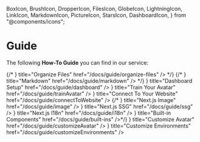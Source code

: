   BoxIcon,
  BrushIcon,
  DropperIcon,
  FilesIcon,
  GlobeIcon,
  LightningIcon,
  LinkIcon,
  MarkdownIcon,
  PictureIcon,
  StarsIcon,
  DashboardIcon,
} from "@components/icons";

# Guide

The following **How-To Guide** you can find in our service:

<Cards>
  {/* <Card
    icon={<FilesIcon />}
    title="Organize Files"
    href="/docs/guide/organize-files"
  /> */}
  {/* <Card icon={<MarkdownIcon />} title="Markdown" href="/docs/guide/markdown" /> */}
  <Card
    icon={<DashboardIcon />}
    title="Dashboard Setup"
    href="/docs/guide/dashboard"
  />
  <Card
    icon={<StarsIcon />}
    title="Train Your Avatar"
    href="/docs/guide/trainAvatar"
  />
  <Card
    icon={<LinkIcon />}
    title="Connect To Your Website"
    href="/docs/guide/connectToWebsite"
  />
  {/* <Card icon={<PictureIcon />} title="Next.js Image" href="/docs/guide/image" />
  <Card icon={<LightningIcon />} title="Next.js SSG" href="/docs/guide/ssg" />
  <Card icon={<GlobeIcon />} title="Next.js I18n" href="/docs/guide/i18n" /> 
  <Card
    icon={<BoxIcon />}
    title="Built-in Components"
    href="/docs/guide/built-ins"
  />*/}
  <Card
    icon={<BrushIcon />}
    title="Customize Avatar"
    href="/docs/guide/customizeAvatar"
  />
  <Card
    icon={<DropperIcon />}
    title="Customize Environments"
    href="/docs/guide/customizeEnvironments"
  />
</Cards>

